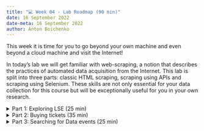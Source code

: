 ```yaml
---
title: "💻 Week 04 - Lab Roadmap (90 min)"
date: 16 September 2022
date-meta: 16 September 2022
author: Anton Boichenko
---
```


This week it is time for you to go beyond your own machine and even beyond a cloud machine and visit the Internet! 

In today's lab we will get familiar with web-scraping, a notion that describes the practices of automated data acquisition from the Internet. This lab is split into three parts: classic HTML scraping, scraping using APIs and scraping using Selenium. These skills are not only essential for your data collection for this course but will be exceptionally useful for you in your own research.  

<details><summary>Part 1: Exploring LSE (25 min)</summary>
## Part 1: Exploring LSE
<p></p>

Our first task is to learn a bit more about LSE. LSE has many departments. One of them is the [Department of Methodology](https://www.lse.ac.uk/methodology). The department has people with experience in various methods. Today we will create a list of all the methods the Methodology staff has. 

**Main task**: create a list of all the key areas of expertise that the Department of Methodology has. 

🤔 **Stop and think**. Before you start following the instructions. Can you think of a way to acquire this information using the LSE website?

Let's explore one of the possible ways to do that. We do not provide you with code straight away as we assume that you will be guided during the lab. However, the code is given to you after the action points. 

We will first complete a small exercise together in the class and then you will attempt the tasks yourself.

🤝 **WORKING TOGETHER**

1. Go to the [Department of Methodology People page](https://www.lse.ac.uk/Methodology/People) and navigate to **Academic Staff**.
2. Inspect the page and find the way to the second heading. 
3. Send a GET request to the website and get the second heading. 
4. Print the heading using the language of your choice. 

Now it is time for you to work independently and solve the task mentioned above. 

🎯 **ACTION POINTS**

1. Inspect the page to find the HTML element that allows you to get to the person's individual page.  
2. Using the language of your choice create a list of the links to the individual pages of all the Academic Staff Members.
3. Using the saved links, go through all of them and extract the Key Areas of Expertise for all the Staff Members.
4. Create one list to store all the Areas of Expertise and delete duplicates from there. 

Do you find any areas that are relevant for you?

**Optional task**

Think of a way to scrape and store these data in a way that would link Academic Staff Members to their Key Areas of Expertise.

### Solution Code

<details class="special"> <summary> ![](/figures/logos/python-logo-notext.svg){height="1em" fig-align="left" vertical-align="middle" fig-alt="Python logo"} Python users </summary>

```python
# import the required libraries
import requests
from bs4 import BeautifulSoup

# sending a request to the site
response_html = requests.get("https://www.lse.ac.uk/Methodology/People")

# parsing page"s content
soup = BeautifulSoup(response_html.text)

# empty list to store links to pages
links_to_staff = []

# subsetting only for academic staff
all_ac_staff = soup.find_all("div", attrs={"class":"accordion__panel"})[0].find_all("a", attrs={"class":"sys_0 sys_t0"})

# iterating through all of the staff saving the links
for person in all_ac_staff:

    # extracting a link
    link = person.get("href")
    
    link = "https://www.lse.ac.uk" + link

    links_to_staff.append(link)

# empy list to store key areas of experience 
key_exp = []

# iterating through all staff members' pages
for link in links_to_staff:
    
    # extracting their research interests
    response_html = requests.get(link)
    
    soup = BeautifulSoup(response_html.text)
    
    exp = soup.find_all("div", attrs={"class":"peopleContact__address"})[-1].get_text()
    
    key_exp.append(exp)
    
# cleaning up the string to create a list of all areas
final_list = ",".join(key_exp).replace(".", " ").replace(",", ";").replace("; ", ";").split(";")
```

</details>

<details class="special"> <summary> ![](/figures/logos/Rlogo.svg){height="1em" fig-align="left" vertical-align="middle" fig-alt="R logo"} R users </summary>

```R
# import required packages
library(rvest)
library(magrittr)
library(stringi)

# read the content of the site
url <- "https://www.lse.ac.uk/Methodology/People"
html <- read_html(url)

# extract the elements related to academic staff only
html_nodes(html, css = ".accordion__panel")[1] %>%
  html_nodes(css = ".sys_0 sys_t0")

# extract links to individual pages
links_to_staff <- html_nodes(html, css = ".accordion__panel")[1] %>%
  html_nodes(css = "a") %>%
  html_attr("href")

# add the base URL to the link
links_to_staff <- paste("https://www.lse.ac.uk", links_to_staff, sep = "")

# write a function that extracts areas of experience from each page
get_expert <- function(link) {
  url <- link
  html <- read_html(url)
  
  html_nodes(html, css = ".peopleContact__address") %>%
    tail(1) %>%
    html_text()
  
}

# apply the function to all pages
result <- sapply(links_to_staff, get_expert)

# clean up the areas of expertise
res <- paste(result, collapse = ";") %>%
  stri_replace_all_fixed(".", " ") %>%
  stri_replace_all_fixed(",", ";") %>%
  stri_replace_all_fixed("; ", ";")

# create a list of all areas
final_list <- stri_split_fixed(res, ";")[[1]]
```

</details>

</details>

<details><summary>Part 2: Buying tickets (35 min)</summary>

## Part 2: Buying tickets 

After completing the last exercise you might think "Well, yeah, it is useful for my academic endeavours, but not for my day-to-day life.". Let us show you how you can solve your problems with it!

It turns out that [TicketMaster](https://www.ticketmaster.com/) (one of the biggest websites that sells tickets) has its own API. It means that you can automate your ticket search if you wanted to! Let's explore this together. 

*We do not provide you with code straight away, however, you will find the solutions below.*

In the same way as before we will first complete some tasks together to understand how APIs work and then work independently.

🤝 **WORKING TOGETHER**

1. Go to [https://developer.ticketmaster.com/](https://developer.ticketmaster.com/) and register an account. You will only need an email address. 
2. Acquire an API token using your new account. It will be called a **Consumer Key** in your apps' information.
3. Make an API call to get all the venues in New York. 

And now, it's time to get tickets!

🎯 **ACTION POINTS** 

1. Using the [documentation](https://developer.ticketmaster.com/products-and-docs/apis/discovery-api/v2/#search-events-v2) find all the music events happening in London.    
    How many events have you found?  
    Do you think it's all the events happening in London?   
    Is there a way to show more events?  
2. Let's make our search a bit more narrow. Let's imagine you are coming back from holidays on the 15th of October. Can you find Rock music events in London that are happening after that date? 
    What if you wanted an event that you can get to for less than 30 pounds? Can you find one for yourself?
3. Go ahead and try to find London events related to data and data science. Are there any? Extend your search and try again.
4. What about family-friendly events in London? Are there any?


### Solution Code

<details class="special"> <summary> ![](/figures/logos/python-logo-notext.svg){height="1em" fig-align="left" vertical-align="middle" fig-alt="Python logo"} Python users </summary>

All the tasks above are solved with the same API URL. Here we will show the base code and mainly the parameters that yield the desired results. 

**Task 3**

```python
# import the required libraries
import requests

# saving your API key
api_key = "YOUR_API_KEY"

# setting up the API query parameters (they will be changing)
params = {"classificationName": "music",
          "countryCode": "GB",
          "city": "London",
          "apikey": api_key}

# sending a request to the API
response = requests.get("https://app.ticketmaster.com/discovery/v2/events.json",
                        params=params)

# parse the response
resp_json = response.json()

# extract the events
resp_json["_embedded"]["events"]
```

Next, we will be only providing the query parameters.

**Task 3 (extending search)**

```python
# setting up the API query parameters (they will be changing)
params = {"classificationName": "music",
          "countryCode": "GB",
          "city": "London",
          "size": 200, # feel free to change this number
          "page": 1, # we add pages here to show that you can get more results if needed
          "apikey": api_key}
```

**Task 4**

```python
# setting up the API query parameters (they will be changing)
params = {"classificationName": "music",
          "countryCode": "GB",
          "city": "London",
          "genre_name":"Rock",
          "startDateTime":"2022-10-15T00:00:00Z",
          "size": 200, # feel free to change this number
          "page": 1, # we add pages here to show that you can get more results if needed
          "apikey": api_key}
```

This API does not have a price parameter, so you would need to filter the JSON manually. 

**Task 5**

```python
# setting up the API query parameters (they will be changing)
params = {"countryCode": "GB",
          "city": "London",
          "keyword":"data",
          "size": 200, # feel free to change this number
          "page": 1, # we add pages here to show that you can get more results if needed
          "apikey": api_key}

# or

params = {"keyword":"data",
          "size": 200, 
          "page": 1,
          "apikey": api_key}
```

**Task 6**

```python
# setting up the API query parameters (they will be changing)
params = {"countryCode": "GB",
          "city": "London",
          "includeFamily":"only",
          "size": 200, # feel free to change this number
          "page": 1, # we add pages here to show that you can get more results if needed
          "apikey": api_key}
```

</details>

<details class="special"> <summary> ![](/figures/logos/Rlogo.svg){height="1em" fig-align="left" vertical-align="middle" fig-alt="R logo"} R users </summary>

All the tasks above are solved with the same API URL. Here we will show the base code and mainly the parameters that yield the desired results. 

**Task 3**

```R
# importing required packages
library("httr")
library("jsonlite")

# saving your API key
api_key <- "ErOQNylYMIv9wqPLWsezUdByUjftJIa6"

# setting up the base URL and parameters
base_url <- "https://app.ticketmaster.com/discovery/v2/events.json"

# sending a request
response <- GET(base_url, query = list("classificationName" = "music",
          "countryCode" = "GB",
          "city" = "London",
          "apikey" = api_key))

# parse the response
json <- content(response, "parsed")
```
Next, we will be only providing the query parameters.

**Task 3 (extending search)**

```R
# sending a request
response <- GET(base_url, query = list("classificationName" = "music",
          "countryCode" = "GB",
          "city" = "London",
          "size" = 200, 
          "page" = 1,
          "apikey" = api_key))
```

**Task 4**

```R
# sending a request
response <- GET(base_url, query = list("classificationName" = "music",
          "countryCode" = "GB",
          "city" = "London",
          "genre_name" = "Rock",
          "startDateTime" = "2022-10-15T00:00:00Z",
          "size" = 200, # feel free to change this number
          "page" = 1, # we add pages here to show that you can get more results if needed
          "apikey" = api_key))
```

This API does not have a price parameter, so you would need to filter the JSON manually. 

**Task 5**

```R
# sending a request
response <- GET(base_url, query = list(
          "countryCode" = "GB",
          "city" = "London",
          "keyword" = "data",
          "size" = 200, # feel free to change this number
          "page" = 1, # we add pages here to show that you can get more results if needed
          "apikey" = api_key))

# or

response <- GET(base_url, query = list(
          "keyword" = "data",
          "size" = 200, # feel free to change this number
          "page" = 1, # we add pages here to show that you can get more results if needed
          "apikey" = api_key))
```

**Task 6**

```R
# sending a request
response <- GET(base_url, query = list(
          "countryCode" = "GB",
          "city" = "London",
          "includeFamily" = "only",
          "size" = 200, # feel free to change this number
          "page" = 1, # we add pages here to show that you can get more results if needed
          "apikey" = api_key))
```
</details>

</details>

<details><summary> Part 3: Searching for Data events (25 min)</summary>
## Part 3: Searching for Data events

We have now explored one of the key methods of web scraping. However, we haven't yet talked about the scenarios where we need to **interact** with a website to acquire information. This can be done with Selenium. Selenium can automatically interact with websites. Let's see how it works. 

🤝 **WORKING TOGETHER**

0. If you are using Python, make sure you have Google Chrome installed and [chromdriver](https://chromedriver.chromium.org/downloads) downloaded to the folder you know a path to.  
  If you are using R, make sure you have Mozilla Firefox installed. 
1. Go to the [LSE website](https://www.lse.ac.uk/).
2. Copy the path to the search box. 
3. Using Selenium type "data" into the box. 
4. Extract the name of the first program.  

Now, it's time to try things yourself. We haven't found a lot of events about data on TicketMaster. Maybe we can use another platform?

🎯 **ACTION POINTS** 

1. Using Selenium go to the [London events page on Eventbrite](https://www.eventbrite.co.uk/d/united-kingdom--london/events/).
2. Navigate to the search box and enter "data" using Selenium.
3. Hit enter using Selenium.
4. Parse the number of pages of such events from below the page.
5. Find a way to go to the next page.
6. Write a loop that will go through the next 10 pages and print the date and time of the first event on the page. 



### Solution Code

<details class="special"> <summary> ![](/figures/logos/python-logo-notext.svg){height="1em" fig-align="left" vertical-align="middle" fig-alt="Python logo"} Python users </summary>

We will present the whole sequence of steps here in one code. 

```python
# import the required libraries
from selenium import webdriver
from selenium.webdriver import Chrome
import time

# here you specify the Path to chromedriver
driver_path = "/chromedriver_PATH"

# launching the browser 
driver = Chrome(driver_path) 

# saving the link
link = "https://www.eventbrite.co.uk/d/united-kingdom--london/events/"

# navigating to the page
driver.get(link)

# navigating to the search box
search = driver.find_element("css selector", """#global-header > div 
> div.consumer-header__content.consumer-header__desktop.eds-show-up-md 
> div.consumer-header__search > button > div > div > div > div""")

# clicking on the search box
search.click()

# navigating to the search box
inputElement = driver.find_element("css selector", "#search-autocomplete-input")

# inputting "data" into the search box
inputElement.send_keys('data')

# importing common keys
from selenium.webdriver.common.keys import Keys

# asking Selenium to hit enter
inputElement.send_keys(Keys.ENTER)

# extracting the number of pages
n_pages_el = driver.find_element("css selector", """#root > div > div.eds-structure__body > div > div > div > div.eds-fixed-bottom-bar-layout__content 
> div > main > div > div > section.search-base-screen__search-panel
> footer > div > div > ul > li.eds-pagination__navigation-minimal.eds-l-mar-hor-3""")
print(n_pages_el.text)

# importing time to wait until the page loads
import time 

for i in range(10):
    
    # saving the path to the first date on the page
    first_date = driver.find_element("xpath", """//*[@id="root"]/div/div[2]/div/div/div/div[1]/div/main/div/div/section[1]/
    div[1]/div/ul/li[1]/div/div/div[1]/div/div/div/article/div[2]/div/div/div[1]/div""")

    print(first_date.text)
    
    # saving the path to the next page button
    next_page = driver.find_element("css selector", """#chevron-right-chunky_svg__eds-icon--chevron-right-chunky_svg""")
    
    # clicking for next page
    next_page.click()
    
    # wait for 2 seconds
    time.sleep(2)


# clode the driver
driver.close()
```


</details>

<details class="special"> <summary> ![](/figures/logos/Rlogo.svg){height="1em" fig-align="left" vertical-align="middle" fig-alt="R logo"} R users </summary>

We will present the whole sequence of steps here in one code.
 
```R
# import selenium
library("RSelenium")

# launching the browser 
rD<- rsDriver(browser=c("firefox"))
driver <- rD$client

# navigating to the page
url <- "https://www.eventbrite.co.uk/d/united-kingdom--london/events/"
driver$navigate(url)

# navigating to the search box
search <- driver$findElement(using = "css selector", value = '#global-header > div 
> div.consumer-header__content.consumer-header__desktop.eds-show-up-md 
> div.consumer-header__search > button > div > div > div > div')

# clicking on the search box
search$clickElement()

# navigating to the search box
search_field <- driver$findElement(using = "css selector", value = '#search-autocomplete-input')

# inputting "data" into the search box
search_field$sendKeysToElement(list("data"))

# asking Selenium to hit enter
page_body <- driver$findElement("css", "body")
page_body$sendKeysToElement(list(key = "enter"))

# extracting the number of pages
n_pages <- driver$findElement(using = "css selector",
                                       value = '#root > div > div.eds-structure__body > div > div > div >     
                                       div.eds-fixed-bottom-bar-layout__content 
                                      > div > main > div > div > section.search-base-screen__search-panel
                                      > footer > div > div > ul > li.eds-pagination__navigation-minimal.eds-l-mar-hor-3')
n_pages <- n_pages$getElementText()[[1]]
print(n_pages)


for (i in 1:10) {
    
  # saving the path to the first date on the page
  first_date <- driver$findElement(using = "css selector", value = ".search-main-content__events-list > li:nth-child(1) > div:nth-child(1) > div:nth-child(1) > div:nth-child(2) > div:nth-child(1) > div:nth-child(2) > div:nth-child(1) > article:nth-child(1) > div:nth-child(1) > div:nth-child(1) > div:nth-child(1) > div:nth-child(1) > div:nth-child(2)")

  print(first_date$getElementText()[[1]])
  
  # saving the path to the next page button
  next_page <- driver$findElement(using = "css selector", value = '#chevron-right-chunky_svg__eds-icon--chevron-right-chunky_svg')
  
  # clicking for next page
  next_page$clickElement()
  
  # wait for 2 seconds
  Sys.sleep(2)
  
}
```
</details>
</details>

